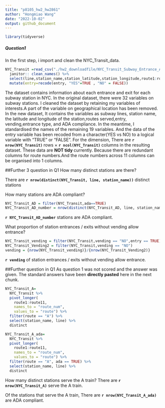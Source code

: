 ```yaml
---
title: "p8105_hw2_hw2861"
author: "Hongmiao Wang"
date: "2022-10-02"
output: github_document
---
```



```r
library(tidyverse)
```



##### Question1 #####

In the first step, i import and clean the NYC_Transit_data.
```r
NYC_Transit =read_csv("./hw2_downloadfile/NYC_Transit_Subway_Entrance_And_Exit_Data.csv",col_types = cols(Route8 = "c", Route9 = "c", Route10 = "c", Route11 = "c")) %>% 
  janitor:: clean_names() %>% 
  select(line,station_name,station_latitude,station_longitude,route1:route11,entry,vending,entrance_type,ada) %>%
  mutate(entry=recode(entry, "YES"=TRUE , "NO" = FALSE))
```

The dataset contains information about each entrance and exit for each subway station in NYC.
In the original dataset, there were 32 variables on subway stations.
I cleaned the dataset by retaining my variables of interests.A part of the variable on geographical location has been removed.
In the new dataset, It contains the variables as subway lines, station name, the latitude and longitude of the station,routes served,entry, vending,entrance type, and ADA compliance. 
In the meantime, I standardised the names of the remaining 19 variables.
And the data of the entry variable has been recoded from a character(YES vs NO) to a logical variable with "TRUE" or "FALSE".
For the dimension, There are **`r nrow(NYC_Transit)` **rows × **`r ncol(NYC_Transit)` **columns in the resulting dataset. 
These data are **NOT tidy **currently. Because there are redundant columns for route numbers.And the route numbers across 11 columns can be organised into 1 columns.


##Further 3 question in Q1
How many distinct stations are there? 

There are **`r nrow(distinct(NYC_Transit, line, station_name))`** distinct stations


How many stations are ADA compliant?
```r
NYC_Transit_AD = filter(NYC_Transit,ada==TRUE)
NYC_Transit_AD_number = nrow(distinct(NYC_Transit_AD, line, station_name))
```
**`r NYC_Transit_AD_number`** stations are ADA compliant.


What proportion of station entrances / exits without vending allow entrance?
```r
NYC_Transit_vending = filter(NYC_Transit,vending == "NO",entry == TRUE)
NYC_Transit_Vending2 = filter(NYC_Transit,vending == "NO")
vending = {nrow(NYC_Transit_vending)}/{nrow(NYC_Transit_Vending2)}
```
**`r vending`**  of station entrances / exits without vending allow entrance.

##Further question in Q1
As question 1 was not scored and the answer was given. 
The standard answers have been **directly pasted** here in the next chunk.
```r
NYC_Transit_A=
  NYC_Transit %>% 
  pivot_longer(
    route1:route11,
    names_to = "route_num",
    values_to = "route") %>% 
  filter(route == "A") %>% 
  select(station_name, line) %>% 
  distinct

NYC_Transit_A_ada=
  NYC_Transit %>% 
  pivot_longer(
    route1:route11,
    names_to = "route_num",
    values_to = "route") %>% 
  filter(route == "A", ada == TRUE) %>% 
  select(station_name, line) %>% 
  distinct
```
How many distinct stations serve the A train? 
There are **`r nrow(NYC_Transit_A)`**  serve the A train.

Of the stations that serve the A train, There are **`r nrow(NYC_Transit_A_ada)`** are ADA compliant.